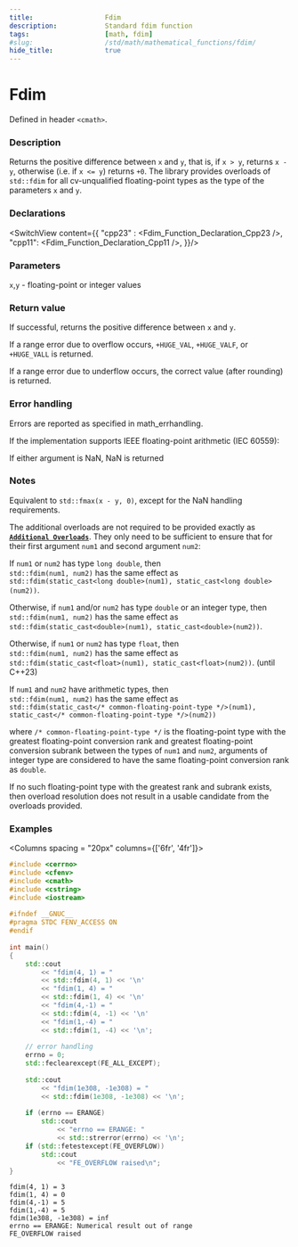 ```yaml
---
title:                  Fdim
description:            Standard fdim function
tags:                   [math, fdim]
#slug:                  /std/math/mathematical_functions/fdim/
hide_title:             true
---
```





# Fdim

Defined in header `<cmath>`.

### Description

Returns the positive difference between `x` and `y`, that is, if `x > y`, returns `x - y`, 
otherwise (i.e. if `x <= y`) returns `+0`. The library provides overloads of `std::fdim` for all cv-unqualified floating-point types as the type of the parameters `x` and `y`.

### Declarations 
<SwitchView content={{
    "cpp23" : <Fdim_Function_Declaration_Cpp23 />,
    "cpp11": <Fdim_Function_Declaration_Cpp11 />,
}}/>


### Parameters

`x`,`y` - floating-point or integer values

### Return value
If successful, returns the positive difference between `x` and `y`.

If a range error due to overflow occurs, `+HUGE_VAL`, `+HUGE_VALF`, or `+HUGE_VALL` is returned.

If a range error due to underflow occurs, the correct value (after rounding) is returned.

### Error handling

Errors are reported as specified in math_errhandling.

If the implementation supports IEEE floating-point arithmetic (IEC 60559):

If either argument is NaN, NaN is returned

### Notes

Equivalent to `std::fmax(x - y, 0)`, except for the NaN handling requirements.

The additional overloads are not required to be provided exactly as <a href='#declarations'><code><b>Additional Overloads</b></code></a>. 
They only need to be sufficient to ensure that for their first argument `num1` and second argument `num2`:

If `num1` or `num2` has type `long double`, then <br/>
`std::fdim(num1, num2)` has the same effect as <br/>
`std::fdim(static_cast<long double>(num1), static_cast<long double>(num2))`.

Otherwise, if `num1` and/or `num2` has type `double` or an integer type, then <br/>
`std::fdim(num1, num2)` has the same effect as <br/>
`std::fdim(static_cast<double>(num1), static_cast<double>(num2))`.

Otherwise, if `num1` or `num2` has type `float`, then <br/>
`std::fdim(num1, num2)` has the same effect as <br/>
`std::fdim(static_cast<float>(num1), static_cast<float>(num2))`. (until C++23)

If `num1` and `num2` have arithmetic types, then <br/>
`std::fdim(num1, num2)` has the same effect as <br/>
`std::fdim(static_cast</* common-floating-point-type */>(num1), static_cast</* common-floating-point-type */>(num2))`

where `/* common-floating-point-type */` is the floating-point type with the greatest floating-point conversion rank and greatest 
floating-point conversion subrank between the types of `num1` and `num2`, arguments of integer type are considered to have the same floating-point conversion rank as `double`.

If no such floating-point type with the greatest rank and subrank exists, then overload resolution does not result in a usable candidate from the overloads provided.


### Examples


<Columns spacing = "20px" columns={['6fr', '4fr']}>
<div>

```cpp
#include <cerrno>
#include <cfenv>
#include <cmath>
#include <cstring>
#include <iostream>
 
#ifndef __GNUC__
#pragma STDC FENV_ACCESS ON
#endif
 
int main()
{
    std::cout 
        << "fdim(4, 1) = " 
        << std::fdim(4, 1) << '\n'
        << "fdim(1, 4) = " 
        << std::fdim(1, 4) << '\n'
        << "fdim(4,-1) = " 
        << std::fdim(4, -1) << '\n'
        << "fdim(1,-4) = " 
        << std::fdim(1, -4) << '\n';
 
    // error handling 
    errno = 0;
    std::feclearexcept(FE_ALL_EXCEPT);
 
    std::cout 
        << "fdim(1e308, -1e308) = " 
        << std::fdim(1e308, -1e308) << '\n';
 
    if (errno == ERANGE)
        std::cout 
            << "errno == ERANGE: " 
            << std::strerror(errno) << '\n';
    if (std::fetestexcept(FE_OVERFLOW))
        std::cout 
            << "FE_OVERFLOW raised\n";
}
```

</div>

<div>

```plaintext title="Result"
fdim(4, 1) = 3
fdim(1, 4) = 0
fdim(4,-1) = 5
fdim(1,-4) = 5
fdim(1e308, -1e308) = inf
errno == ERANGE: Numerical result out of range
FE_OVERFLOW raised
```

</div>
</Columns>